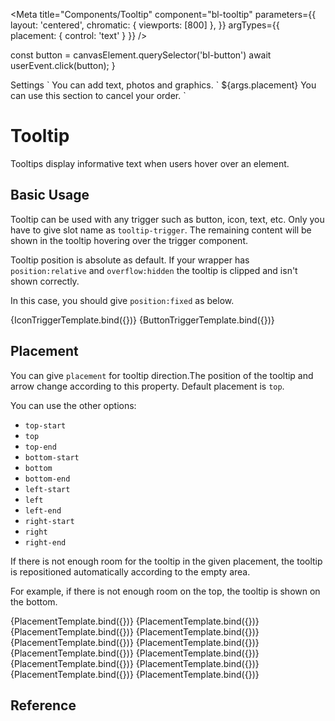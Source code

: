 
<Meta
  title="Components/Tooltip"
  component="bl-tooltip"
  parameters={{
    layout: 'centered',
    chromatic: { viewports: [800] },
  }}
  argTypes={{
    placement: {
      control: 'text'
    }
  }}
/>

  const button = canvasElement.querySelector('bl-button')
  await userEvent.click(button);
}

<bl-tooltip placement="${ifDefined(args.placement)}" style='--bl-tooltip-position:fixed'>
  <bl-button slot="tooltip-trigger" icon="settings" text label="Settings" secondary></bl-button>
  Settings
</bl-tooltip>`

<bl-tooltip placement="${ifDefined(args.placement)}" style='--bl-tooltip-position:fixed'>
  <bl-button slot="tooltip-trigger" icon="plus_fill"></bl-button>
  You can add text, photos and graphics.
</bl-tooltip>`


<bl-tooltip placement="${ifDefined(args.placement)}" style="--bl-tooltip-position:fixed">
  <bl-button slot="tooltip-trigger" small>${args.placement}</bl-button>
  You can use this section to cancel your order.
</bl-tooltip>`

# Tooltip

Tooltips display informative text when users hover over an element.

## Basic Usage

Tooltip can be used with any trigger such as button, icon, text, etc.
Only you have to give slot name as `tooltip-trigger`. The remaining content will be shown in the tooltip hovering over the trigger component.

Tooltip position is absolute as default. If your wrapper has `position:relative` and `overflow:hidden` the tooltip is clipped and isn't shown correctly.

In this case, you should give `position:fixed` as below.

<Canvas>
  <Story name="Usage With Icon Button">
    {IconTriggerTemplate.bind({})}
  </Story>
  <Story name="Usage With Button">
    {ButtonTriggerTemplate.bind({})}
  </Story>
</Canvas>

## Placement

You can give `placement` for tooltip direction.The position of the tooltip and arrow change according to this property.  Default placement is `top`.

You can use the other options:

* `top-start`
* `top`
* `top-end`
* `bottom-start`
* `bottom`
* `bottom-end`
* `left-start`
* `left`
* `left-end`
* `right-start`
* `right`
* `right-end`

If there is not enough room for the tooltip in the given placement, the tooltip is repositioned automatically according to the empty area.

For example, if there is not enough room on the top, the tooltip is shown on the bottom.

<Canvas>
  <Story name="Top-Start Placement"
    args={{ placement: 'top-start' }}
    play={tooltipOpener}>
    {PlacementTemplate.bind({})}
  </Story>
  <Story name="Top Placement"
    args={{ placement: 'top' }}
    play={tooltipOpener}>
    {PlacementTemplate.bind({})}
  </Story>
  <Story name="Top-End Placement"
    args={{ placement: 'top-end' }}
    play={tooltipOpener}>
    {PlacementTemplate.bind({})}
  </Story>
  <Story name="Bottom-Start Placement"
    args={{ placement: 'bottom-start' }}
    play={tooltipOpener}>
    {PlacementTemplate.bind({})}
  </Story>
  <Story name="Bottom Placement"
    args={{ placement: 'bottom' }}
    play={tooltipOpener}>
    {PlacementTemplate.bind({})}
  </Story>
  <Story name="Bottom-End Placement"
    args={{ placement: 'bottom-end' }}
    play={tooltipOpener}>
    {PlacementTemplate.bind({})}
  </Story>
  <Story name="Left-Start Placement"
    args={{ placement: 'left-start' }}
    play={tooltipOpener}>
    {PlacementTemplate.bind({})}
  </Story>
  <Story name="Left Placement"
    args={{ placement: 'left' }}
    play={tooltipOpener}>
    {PlacementTemplate.bind({})}
  </Story>
  <Story name="Left-End Placement"
    args={{ placement: 'left-end' }}
    play={tooltipOpener}>
    {PlacementTemplate.bind({})}
  </Story>
  <Story name="Right-Start Placement"
    args={{ placement: 'right-start' }}
    play={tooltipOpener}>
    {PlacementTemplate.bind({})}
  </Story>
  <Story name="Right Placement"
    args={{ placement: 'right' }}
    play={tooltipOpener}>
    {PlacementTemplate.bind({})}
  </Story>
  <Story name="Right-End Placement"
    args={{ placement: 'right-end' }}
    play={tooltipOpener}>
    {PlacementTemplate.bind({})}
  </Story>
</Canvas>

## Reference

<ArgsTable of="bl-tooltip" />
